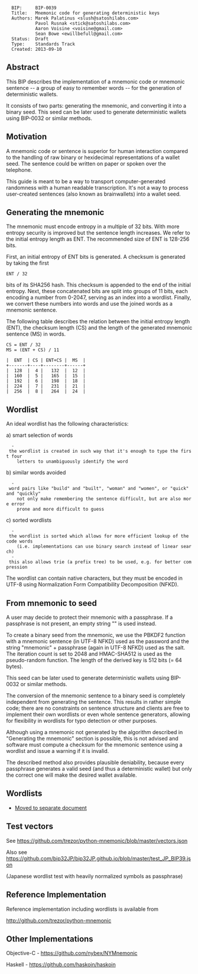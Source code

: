 <pre>
  BIP:     BIP-0039
  Title:   Mnemonic code for generating deterministic keys
  Authors: Marek Palatinus <slush@satoshilabs.com>
           Pavol Rusnak <stick@satoshilabs.com>
           Aaron Voisine <voisine@gmail.com>
           Sean Bowe <ewillbefull@gmail.com>
  Status:  Draft
  Type:    Standards Track
  Created: 2013-09-10
</pre>

==Abstract==

This BIP describes the implementation of a mnemonic code or mnemonic sentence --
a group of easy to remember words -- for the generation of deterministic wallets.

It consists of two parts: generating the mnemonic, and converting it into a
binary seed. This seed can be later used to generate deterministic wallets using
BIP-0032 or similar methods.

==Motivation==

A mnemonic code or sentence is superior for human interaction compared to the
handling of raw binary or hexidecimal representations of a wallet seed. The
sentence could be written on paper or spoken over the telephone.

This guide is meant to be a way to transport computer-generated randomness with
a human readable transcription. It's not a way to process user-created
sentences (also known as brainwallets) into a wallet seed.

==Generating the mnemonic==

The mnemonic must encode entropy in a multiple of 32 bits. With more entropy
security is improved but the sentence length increases. We refer to the
initial entropy length as ENT. The recommended size of ENT is 128-256 bits.

First, an initial entropy of ENT bits is generated. A checksum is generated by
taking the first <pre>ENT / 32</pre> bits of its SHA256 hash. This checksum is
appended to the end of the initial entropy. Next, these concatenated bits
are split into groups of 11 bits, each encoding a number from 0-2047, serving
as an index into a wordlist. Finally, we convert these numbers into words and
use the joined words as a mnemonic sentence.

The following table describes the relation between the initial entropy
length (ENT), the checksum length (CS) and the length of the generated mnemonic
sentence (MS) in words.

<pre>
CS = ENT / 32
MS = (ENT + CS) / 11

|  ENT  | CS | ENT+CS |  MS  |
+-------+----+--------+------+
|  128  |  4 |   132  |  12  |
|  160  |  5 |   165  |  15  |
|  192  |  6 |   198  |  18  |
|  224  |  7 |   231  |  21  |
|  256  |  8 |   264  |  24  |
</pre>

==Wordlist==

An ideal wordlist has the following characteristics:

a) smart selection of words
   - the wordlist is created in such way that it's enough to type the first four
     letters to unambiguously identify the word

b) similar words avoided
   - word pairs like "build" and "built", "woman" and "women", or "quick" and "quickly"
     not only make remembering the sentence difficult, but are also more error
     prone and more difficult to guess

c) sorted wordlists
   - the wordlist is sorted which allows for more efficient lookup of the code words
     (i.e. implementations can use binary search instead of linear search)
   - this also allows trie (a prefix tree) to be used, e.g. for better compression

The wordlist can contain native characters, but they must be encoded in UTF-8
using Normalization Form Compatibility Decomposition (NFKD).

==From mnemonic to seed==

A user may decide to protect their mnemonic with a passphrase. If a passphrase is not
present, an empty string "" is used instead.

To create a binary seed from the mnemonic, we use the PBKDF2 function with a mnemonic
sentence (in UTF-8 NFKD) used as the password and the string "mnemonic" + passphrase (again
in UTF-8 NFKD) used as the salt. The iteration count is set to 2048 and HMAC-SHA512 is used as
the pseudo-random function. The length of the derived key is 512 bits (= 64 bytes).

This seed can be later used to generate deterministic wallets using BIP-0032 or
similar methods.

The conversion of the mnemonic sentence to a binary seed is completely independent
from generating the sentence. This results in rather simple code; there are no
constraints on sentence structure and clients are free to implement their own
wordlists or even whole sentence generators, allowing for flexibility in wordlists
for typo detection or other purposes.

Although using a mnemonic not generated by the algorithm described in "Generating the
mnemonic" section is possible, this is not advised and software must compute a
checksum for the mnemonic sentence using a wordlist and issue a warning if it is
invalid.

The described method also provides plausible deniability, because every passphrase
generates a valid seed (and thus a deterministic wallet) but only the correct one
will make the desired wallet available.

==Wordlists==

* [[bip-0039/bip-0039-wordlists.md|Moved to separate document]]

==Test vectors==

See https://github.com/trezor/python-mnemonic/blob/master/vectors.json

Also see https://github.com/bip32JP/bip32JP.github.io/blob/master/test_JP_BIP39.json

(Japanese wordlist test with heavily normalized symbols as passphrase)

==Reference Implementation==

Reference implementation including wordlists is available from

http://github.com/trezor/python-mnemonic

==Other Implementations==

Objective-C - https://github.com/nybex/NYMnemonic

Haskell - https://github.com/haskoin/haskoin

